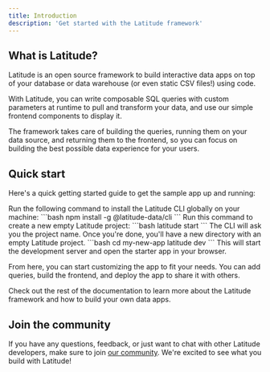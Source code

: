 ```yaml
---
title: Introduction
description: 'Get started with the Latitude framework'
---
```


## What is Latitude?

Latitude is an open source framework to build interactive data apps on top of your database or data warehouse (or even static CSV files!) using code.

With Latitude, you can write composable SQL queries with custom parameters at runtime to pull and transform your data, and use our simple frontend components to display it.

The framework takes care of building the queries, running them on your data source, and returning them to the frontend, so you can focus on building the best possible data experience for your users.

## Quick start

Here's a quick getting started guide to get the sample app up and running:

<Steps>
  <Step title="Install the Latitude CLI">
    Run the following command to install the Latitude CLI globally on your machine:
    ```bash
    npm install -g @latitude-data/cli
    ```
  </Step>
  <Step title="Create the starter project">
    Run this command to create a new empty Latitude project:
    ```bash
    latitude start
    ```
    The CLI will ask you the project name. Once you're done, you'll have a new directory with an empty Latitude project.
  </Step>
  <Step title="Navigate to the project and run the app">
    ```bash
    cd my-new-app
    latitude dev
    ```
    This will start the development server and open the starter app in your browser.
  </Step>
</Steps>

From here, you can start customizing the app to fit your needs. You can add queries, build the frontend, and deploy the app to share it with others.

Check out the rest of the documentation to learn more about the Latitude framework and how to build your own data apps.

## Join the community

If you have any questions, feedback, or just want to chat with other Latitude developers, make sure to join [our community](https://join.slack.com/t/trylatitude/shared_invite/zt-17dyj4elt-rwM~h2OorAA3NtgmibhnLA). We're excited to see what you build with Latitude!
